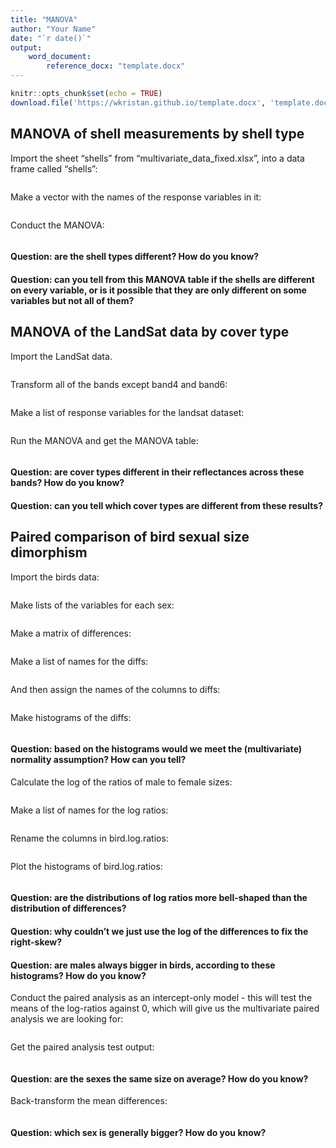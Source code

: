 ```yaml
---
title: "MANOVA"
author: "Your Name"
date: "`r date()`"
output: 
    word_document: 
        reference_docx: "template.docx"
---
```


```r
knitr::opts_chunk$set(echo = TRUE)
download.file('https://wkristan.github.io/template.docx', 'template.docx', mode = 'wb')
```

## MANOVA of shell measurements by shell type

Import the sheet "shells" from "multivariate_data_fixed.xlsx", into a data frame called "shells":

```r



```

Make a vector with the names of the response variables in it:

```r



```

Conduct the MANOVA:

```r



```

#### Question: are the shell types different? How do you know?

> 

#### Question: can you tell from this MANOVA table if the shells are different on every variable, or is it possible that they are only different on some variables but not all of them?

> 

## MANOVA of the LandSat data by cover type

Import the LandSat data.

```r



```

Transform all of the bands except band4 and band6:

```r



```

Make a list of response variables for the landsat dataset:

```r



```

Run the MANOVA and get the MANOVA table:

```r



```

#### Question: are cover types different in their reflectances across these bands? How do you know?

> 

#### Question: can you tell which cover types are different from these results?

> 

## Paired comparison of bird sexual size dimorphism

Import the birds data:

```r



```

Make lists of the variables for each sex:

```r



```

Make a matrix of differences:

```r



```

Make a list of names for the diffs:

```r



```

And then assign the names of the columns to diffs:

```r



```

Make histograms of the diffs:

```r



```

#### Question: based on the histograms would we meet the (multivariate) normality assumption? How can you tell?

> 

Calculate the log of the ratios of male to female sizes:

```r



```

Make a list of names for the log ratios:

```r



```

Rename the columns in bird.log.ratios:

```r



```

Plot the histograms of bird.log.ratios:

```r



```

#### Question: are the distributions of log ratios more bell-shaped than the distribution of differences?

> 

#### Question: why couldn't we just use the log of the differences to fix the right-skew?

> 

#### Question: are males always bigger in birds, according to these histograms? How do you know?

> 

Conduct the paired analysis as an intercept-only model - this will test the means of the log-ratios against 0, which will give us the multivariate paired analysis we are looking for:

```r



```

Get the paired analysis test output:

```r



```

#### Question: are the sexes the same size on average? How do you know?

> 

Back-transform the mean differences:

```r



```

#### Question: which sex is generally bigger? How do you know?

> 
